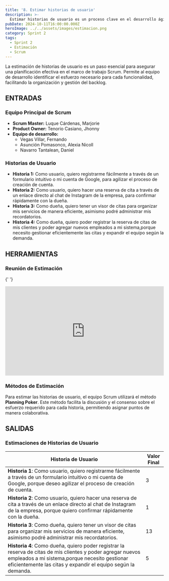 ```yaml
---
title: '8. Estimar historias de usuario'
description: >-
  Estimar historias de usuario es un proceso clave en el desarrollo ágil para asignar un valor relativo a la complejidad y esfuerzo requerido para completar cada historia.
pubDate: 2024-10-11T16:00:00.000Z
heroImage: ../../assets/images/estimacion.png
category: Sprint 2
tags:
  - Sprint 2
  - Estimación
  - Scrum
---
```


La estimación de historias de usuario es un paso esencial para asegurar una planificación efectiva en el marco de trabajo Scrum. Permite al equipo de desarrollo identificar el esfuerzo necesario para cada funcionalidad, facilitando la organización y gestión del backlog.

## ENTRADAS

### Equipo Principal de Scrum

- **Scrum Master:** Luque Cárdenas, Marjorie
- **Product Owner:** Tenorio Casiano, Jhonny
- **Equipo de desarrollo:**
  <ul style={{ listStyleType: 'circle', paddingLeft: '20px' }}>
  	<li>Vegas Villar, Fernando</li>
  	<li>Asunción Pomasonco, Alexia Nicoll</li>
  	<li>Navarro Tantalean, Daniel</li>
  </ul>

### Historias de Usuario

- **Historia 1:** Como usuario, quiero registrarme fácilmente a través de un formulario intuitivo o mi cuenta de Google, para agilizar el proceso de creación de cuenta.
- **Historia 2:** Como usuario, quiero hacer una reserva de cita a través de un enlace directo al chat de Instagram de la empresa, para confirmar rápidamente con la dueña.
- **Historia 3:** Como dueña, quiero tener un visor de citas para organizar mis servicios de manera eficiente, asimismo podré administrar mis recordatorios.
- **Historia 4:** Como dueña, quiero poder registrar la reserva de citas de mis clientes y poder agregar nuevos empleados a mi sistema,porque necesito gestionar eficientemente las citas y expandir el equipo según la demanda.

## HERRAMIENTAS

### Reunión de Estimación

{' '}

<div style='position: relative; padding-bottom: 56.25%; height: 0; overflow: hidden; max-width: 100%; height: auto;'>
	<iframe
		src='https://drive.google.com/file/d/1UW0zH-Dme6SDLS4HhH788zn9XbdiVOjO/preview'
		style='position: absolute; top: 0; left: 0; width: 100%; height: 100%;'
		allow='autoplay'
		frameborder='0'
		allowfullscreen
	></iframe>
</div>

### Métodos de Estimación

Para estimar las historias de usuario, el equipo Scrum utilizará el método **Planning Poker**. Este método facilita la discusión y el consenso sobre el esfuerzo requerido para cada historia, permitiendo asignar puntos de manera colaborativa.

## SALIDAS

### Estimaciones de Historias de Usuario

| **Historia de Usuario**                                                                                                                                                                                                        | **Valor Final** |
| ------------------------------------------------------------------------------------------------------------------------------------------------------------------------------------------------------------------------------ | --------------- |
| **Historia 1**: Como usuario, quiero registrarme fácilmente a través de un formulario intuitivo o mi cuenta de Google, porque deseo agilizar el proceso de creación de cuenta.                                                 | 3               |
| **Historia 2**: Como usuario, quiero hacer una reserva de cita a través de un enlace directo al chat de Instagram de la empresa, porque quiero confirmar rápidamente con la dueña.                                             | 1               |
| **Historia 3**: Como dueña, quiero tener un visor de citas para organizar mis servicios de manera eficiente, asimismo podré administrar mis recordatorios.                                                                     | 13              |
| **Historia 4**: Como dueña, quiero poder registrar la reserva de citas de mis clientes y poder agregar nuevos empleados a mi sistema,porque necesito gestionar eficientemente las citas y expandir el equipo según la demanda. | 5               |
